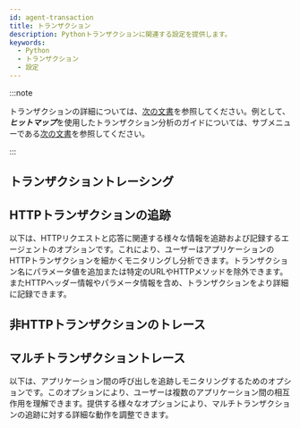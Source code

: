 ```yaml
---
id: agent-transaction
title: トランザクション
description: Pythonトランザクションに関連する設定を提供します。
keywords:
  - Python
  - トランザクション
  - 設定
---
```


:::note

トランザクションの詳細については、[次の文書](track-transactions-intro)を参照してください。例として、***ヒットマップ***を使用したトランザクション分析のガイドについては、サブメニューである[次の文書](trs-view)を参照してください。

:::

## トランザクショントレーシング


<Transactionprofilestep />


<Pythontrsprofile />

## HTTPトランザクションの追跡

以下は、HTTPリクエストと応答に関連する様々な情報を追跡および記録するエージェントのオプションです。これにより、ユーザーはアプリケーションのHTTPトランザクションを細かくモニタリングし分析できます。トランザクション名にパラメータ値を追加または特定のURLやHTTPメソッドを除外できます。またHTTPヘッダー情報やパラメータ情報を含め、トランザクションをより詳細に記録できます。


<Pythontrackhttptrs />

## 非HTTPトランザクションのトレース


<Pythontracknonhttptrs />

## マルチトランザクショントレース

以下は、アプリケーション間の呼び出しを追跡しモニタリングするためのオプションです。このオプションにより、ユーザーは複数のアプリケーション間の相互作用を理解できます。提供する様々なオプションにより、マルチトランザクションの追跡に対する詳細な動作を調整できます。


<Pythonmultitrace />
